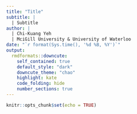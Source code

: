 ```yaml
---
title: "Title"
subtitle: |
  | Subtitle
author: |
  | Chi-Kuang Yeh
  | MciGill University & University of Waterloo
date: "`r format(Sys.time(), '%d %B, %Y')`"
output:
  rmdformats::downcute:
    self_contained: true
    default_style: "dark"
    downcute_theme: "chao"
    highlight: kate
    code_folding: hide
    number_sections: true
---
```

  
```r
knitr::opts_chunk$set(echo = TRUE)
```

